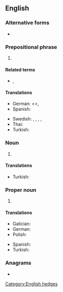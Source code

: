 {{also|imo|-imo}}
==English==

===Alternative forms===
* {{l|en|imo}}

===Prepositional phrase===
{{en-prep phrase}}

# {{lb|en|Internet slang}} {{initialism of|en|[[in my opinion]]}}

====Related terms====
* {{sense|internet}} {{l|en|IMHO}}, {{l|en|IMNSHO}}

====Translations====
{{trans-top|in my opinion}}
* German: {{t+|de|meines Erachtens}} <{{t+|de|m. E.}}>, {{t|de|meiner Meinung nach}}
* Spanish: {{t|es|en mi opinión}}
{{trans-mid}}
* Swedish: {{t|sv|efter min mening|c}}, {{t|sv|enligt min åsikt|c}}, {{t|sv|enligt mitt förmenande}}, {{t|sv|i mitt tycke}}, {{t|sv|enligt mig}}
* Thai: {{t+|th|คหสต.}}
* Turkish: {{t+|tr|bence}}
{{trans-bottom}}

===Noun===
{{en-noun|~}}

# {{lb|en|business}} {{initialism of|en|[[information management officer]]}}

====Translations====
{{trans-top|information management officer}}
* Turkish: {{t|tr|bilgi yönetim subayı}}
{{trans-mid}}
{{trans-bottom}}

===Proper noun===
{{en-proper noun}}

# {{lb|en|nautical}} {{initialism of|en|International Maritime Organization}}

====Translations====
{{trans-top|International Maritime Organization}}
* Galician: {{t|gl|OMI|f}}
* German: {{t|de|Internationale Seeschifffahrts-Organisation|f}}
* Polish: {{t|pl|Międzynarodowa Organizacja Morska|f}}
{{trans-mid}}
* Spanish: {{t|es|OMI|f}}
* Turkish: {{t|tr|Uluslararası Denizcilik Teşkilatı}}
{{trans-bottom}}

===Anagrams===
* {{anagrams|en|a=imo|IOM|MOI|Mio|mo'i|moi|omi}}

[[Category:English hedges]]